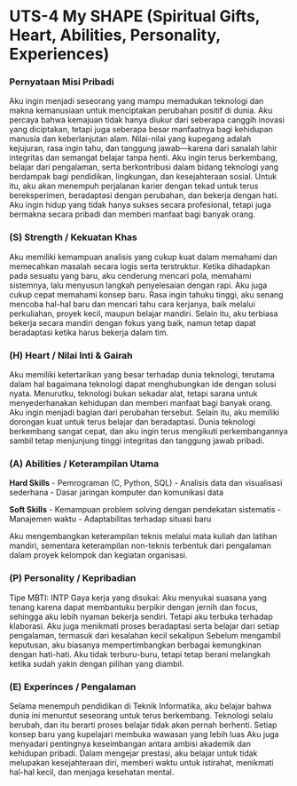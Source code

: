 # UTS-4 My SHAPE (Spiritual Gifts, Heart, Abilities, Personality, Experiences)

### **Pernyataan Misi Pribadi** {.unnumbered}
Aku ingin menjadi seseorang yang mampu memadukan teknologi dan makna kemanusiaan untuk menciptakan perubahan positif di dunia. Aku percaya bahwa kemajuan tidak hanya diukur dari seberapa canggih inovasi yang diciptakan, tetapi juga seberapa besar manfaatnya bagi kehidupan manusia dan keberlanjutan alam. Nilai-nilai yang kupegang adalah kejujuran, rasa ingin tahu, dan tanggung jawab—karena dari sanalah lahir integritas dan semangat belajar tanpa henti. Aku ingin terus berkembang, belajar dari pengalaman, serta berkontribusi dalam bidang teknologi yang berdampak bagi pendidikan, lingkungan, dan kesejahteraan sosial. Untuk itu, aku akan menempuh perjalanan karier dengan tekad untuk terus bereksperimen, beradaptasi dengan perubahan, dan bekerja dengan hati. Aku ingin hidup yang tidak hanya sukses secara profesional, tetapi juga bermakna secara pribadi dan memberi manfaat bagi banyak orang.

### **(S) Strength / Kekuatan Khas** {.unnumbered}

Aku memiliki kemampuan analisis yang cukup kuat dalam memahami dan memecahkan masalah secara logis serta terstruktur. Ketika dihadapkan pada sesuatu yang baru, aku cenderung mencari pola, memahami sistemnya, lalu menyusun langkah penyelesaian dengan rapi.
Aku juga cukup cepat memahami konsep baru. Rasa ingin tahuku tinggi, aku senang mencoba hal-hal baru dan mencari tahu cara kerjanya, baik melalui perkuliahan, proyek kecil, maupun belajar mandiri.
Selain itu, aku terbiasa bekerja secara mandiri dengan fokus yang baik, namun tetap dapat beradaptasi ketika harus bekerja dalam tim.

### **(H) Heart / Nilai Inti & Gairah** {.unnumbered}

Aku memiliki ketertarikan yang besar terhadap dunia teknologi, terutama dalam hal bagaimana teknologi dapat menghubungkan ide dengan solusi nyata. Menurutku, teknologi bukan sekadar alat, tetapi sarana untuk menyederhanakan kehidupan dan memberi manfaat bagi banyak orang. Aku ingin menjadi bagian dari perubahan tersebut.
Selain itu, aku memiliki dorongan kuat untuk terus belajar dan beradaptasi. Dunia teknologi berkembang sangat cepat, dan aku ingin terus mengikuti perkembangannya sambil tetap menjunjung tinggi integritas dan tanggung jawab pribadi.


### **(A) Abilities / Keterampilan Utama** {.unnumbered}

**Hard Skills**
- Pemrograman (C, Python, SQL)
- Analisis data dan visualisasi sederhana
- Dasar jaringan komputer dan komunikasi data

**Soft Skills**
- Kemampuan problem solving dengan pendekatan sistematis
- Manajemen waktu
- Adaptabilitas terhadap situasi baru

Aku mengembangkan keterampilan teknis melalui mata kuliah dan latihan mandiri, sementara keterampilan non-teknis terbentuk dari pengalaman dalam proyek kelompok dan kegiatan organisasi.

### **(P) Personality / Kepribadian** {.unnumbered}

Tipe MBTI: INTP
Gaya kerja yang disukai: Aku  menyukai suasana yang tenang karena dapat membantuku berpikir dengan jernih dan focus, sehingga aku lebih nyaman bekerja sendiri. Tetapi aku terbuka terhadap klaborasi. Aku juga menikmati proses beradaptasi serta belajar dari setiap pengalaman, termasuk dari kesalahan kecil sekalipun
Sebelum mengambil keputusan, aku biasanya mempertimbangkan berbagai kemungkinan dengan hati-hati. Aku tidak terburu-buru, tetapi tetap berani melangkah ketika sudah yakin dengan pilihan yang diambil.

### **(E) Experinces / Pengalaman** {.unnumbered}

Selama menempuh pendidikan di Teknik Informatika, aku belajar bahwa dunia ini menuntut seseorang untuk terus berkembang. Teknologi selalu berubah, dan itu berarti proses belajar tidak akan pernah berhenti. Setiap konsep baru yang kupelajari membuka wawasan yang lebih luas
Aku juga menyadari pentingnya keseimbangan antara ambisi akademik dan kehidupan pribadi. Dalam mengejar prestasi, aku belajar untuk tidak melupakan kesejahteraan diri, memberi waktu untuk istirahat, menikmati hal-hal kecil, dan menjaga kesehatan mental. 
